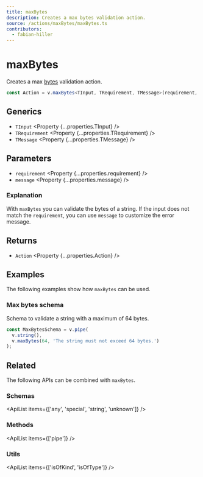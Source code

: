 ```yaml
---
title: maxBytes
description: Creates a max bytes validation action.
source: /actions/maxBytes/maxBytes.ts
contributors:
  - fabian-hiller
---
```



# maxBytes

Creates a max [bytes](https://en.wikipedia.org/wiki/Byte) validation action.

```ts
const Action = v.maxBytes<TInput, TRequirement, TMessage>(requirement, message);
```

## Generics

- `TInput` <Property {...properties.TInput} />
- `TRequirement` <Property {...properties.TRequirement} />
- `TMessage` <Property {...properties.TMessage} />

## Parameters

- `requirement` <Property {...properties.requirement} />
- `message` <Property {...properties.message} />

### Explanation

With `maxBytes` you can validate the bytes of a string. If the input does not match the `requirement`, you can use `message` to customize the error message.

## Returns

- `Action` <Property {...properties.Action} />

## Examples

The following examples show how `maxBytes` can be used.

### Max bytes schema

Schema to validate a string with a maximum of 64 bytes.

```ts
const MaxBytesSchema = v.pipe(
  v.string(),
  v.maxBytes(64, 'The string must not exceed 64 bytes.')
);
```

## Related

The following APIs can be combined with `maxBytes`.

### Schemas

<ApiList items={['any', 'special', 'string', 'unknown']} />

### Methods

<ApiList items={['pipe']} />

### Utils

<ApiList items={['isOfKind', 'isOfType']} />

